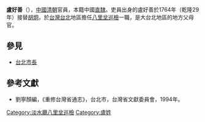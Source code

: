 '''盧好善'''（{{bd|？||？||}}），[[中國|中國]][[清朝|清朝]]官員，本籍中國[[直隸|直隸]]。吏員出身的盧好善於1764年（乾隆29年）接替[[胡炯|胡炯]]，於[[台灣|台灣]][[台北|台北]]地區擔任[[八里坌|八里坌]][[巡檢|巡檢]]一職，是大台北地區的地方父母官。
{{start box}}
{{s-before|[[胡炯|胡炯]]}}
{{s-title|[[八里坌|八里坌]][[巡檢|巡檢]]|1764年上任}}
{{s-after|[[金璧熒|金璧熒]]}}
{{end box}}
==參見==
*[[台北市長|台北市長]]
==參考文獻==
*劉寧顏編，《重修台灣省通志》，台北市，台灣省文獻委員會，1994年。

{{DEFAULTSORT:Lu盧好善}}
[[Category:淡水廳八里坌巡檢|Category:淡水廳八里坌巡檢]]
[[Category:盧姓|Category:盧姓]]